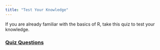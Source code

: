 ```yaml
---
title: "Test Your Knowledge"
---
```


If you are already familiar with the basics of R, take this quiz to test your knowledge.

### [Quiz Questions](https://docs.google.com/forms/d/1XdJ1JR07VFuhYaa65UR3IVHdzt5fv-u-el-rg8xarOg/edit?ts=5b2d9e2c)


